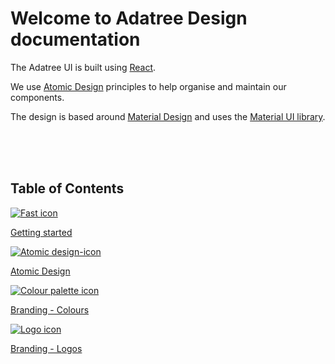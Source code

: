 
<Meta title="Introduction" />

<style>{`
  .cards {
    display: flex;
    flex-wrap: wrap;
    justify-content: space-around;

  }
  .card {
    box-sizing: border-box;
    display: flex;
    flex-direction: column;
    align-items: center;
    flex: 0 1 calc(100% - 10px);
    height: 260px;
    margin-top: 16px;
    padding: 8px;
    border-radius: 4px;
    background-color: #F7F9FC;
  }

  .card:hover {
    background-color: #EAF3FC;
  }

  .card p {
    color: #1EA7FD;
    font-size: 18px;
    margin: 0;
  }

  @media screen and (min-width: 40em) {
    .card {
        flex: 0 1 calc(50% - 16px);
    }
  }

  @media screen and (min-width: 80em) {
    .card {
        flex: 0 1 calc(25% - 16px);
    }
  }

`}</style>

# Welcome to Adatree Design documentation

The Adatree UI is built using [React](https://reactjs.org/).

We use [Atomic Design](https://bradfrost.com/blog/post/atomic-web-design/) principles to help organise and maintain our components.

The design is based around [Material Design](https://material.io/) and uses the [Material UI library](https://mui.com/).

<br />
<br />
<br />

## Table of Contents

<div class="cards">

<a class="card" href="/story/getting-started--page">
  <img alt="Fast icon" src="/assets/images/fast-icon.png" />
  <p>Getting started</p>
</a>
<a class="card" href="/story/atomic-design--page">
  <img alt="Atomic design-icon" src="/assets/images/atomic-design-icon.png" />
  <p>Atomic Design</p>
</a>
<a class="card" href="/story/branding-colours--page">
  <img alt="Colour palette icon" src="/assets/images/colour-palette-icon.png" />
  <p>Branding - Colours</p>
</a>
<a class="card" href="/story/branding-logos--page">
  <img alt="Logo icon" src="/assets/images/logo-icon.png" />
  <p>Branding - Logos</p>
</a>

</div>
